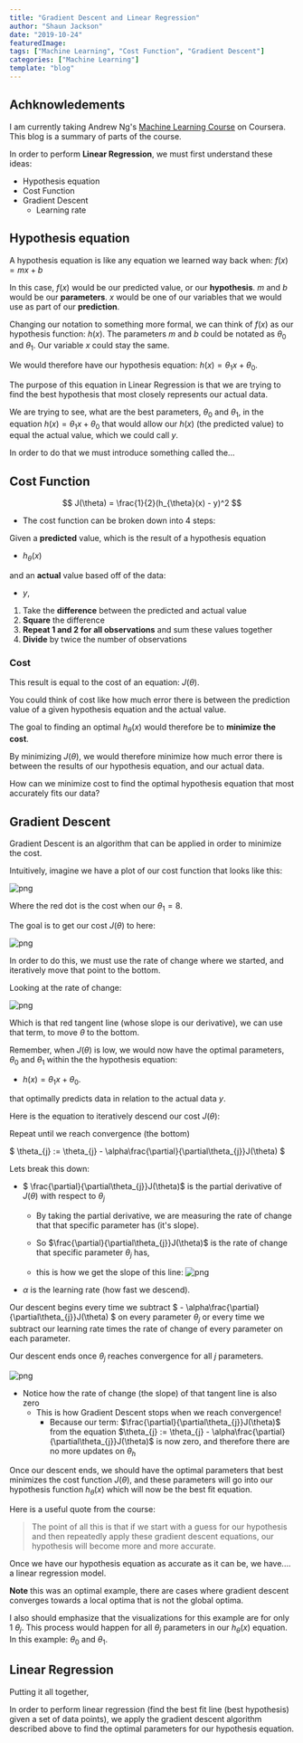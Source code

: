 ```yaml
---
title: "Gradient Descent and Linear Regression"
author: "Shaun Jackson"
date: "2019-10-24"
featuredImage:
tags: ["Machine Learning", "Cost Function", "Gradient Descent"]
categories: ["Machine Learning"]
template: "blog"
---
```



## Achknowledements

I am currently taking Andrew Ng's [Machine Learning Course](https://www.coursera.org/learn/machine-learning) on Coursera. This blog is a summary of parts of the course.

In order to perform **Linear Regression**, we must first understand these ideas:

- Hypothesis equation
- Cost Function
- Gradient Descent
  - Learning rate

## Hypothesis equation

A hypothesis equation is like any equation we learned way back when: $f(x) = mx + b$

In this case, $f(x)$ would be our predicted value, or our **hypothesis**. $m$ and $b$ would be our **parameters**. $x$ would be one of our variables that we would use as part of our **prediction**.

Changing our notation to something more formal, we can think of $f(x)$ as our hypothesis function: $h(x)$. The parameters $m$ and $b$ could be notated as $\theta_{0}$ and $\theta_{1}$. Our variable $x$ could stay the same.

We would therefore have our hypothesis equation: $h(x) = \theta_{1}x + \theta_{0}$.

The purpose of this equation in Linear Regression is that we are trying to find the best hypothesis that most closely represents our actual data.

We are trying to see, what are the best parameters, $\theta_{0}$ and $\theta_{1}$, in the equation $h(x) = \theta_{1}x + \theta_{0}$ that would allow our $h(x)$ (the predicted value) to equal the actual value, which we could call $y$.

In order to do that we must introduce something called the...

## Cost Function

$$
J(\theta) = \frac{1}{2}(h_{\theta}(x) - y)^2
$$

- The cost function can be broken down into 4 steps:

Given a **predicted** value, which is the result of a hypothesis equation

- $h_{\theta}(x)$

and an **actual** value based off of the data:

- $y$,

1. Take the **difference** between the predicted and actual value
2. **Square** the difference
3. **Repeat 1 and 2 for all observations** and sum these values together
4. **Divide** by twice the number of observations

### Cost

This result is equal to the cost of an equation: $J(\theta)$.

You could think of cost like how much error there is between the prediction value of a given hypothesis equation and the actual value.

The goal to finding an optimal $h_{\theta}(x)$ would therefore be to **minimize the cost**.

By minimizing $J(\theta)$, we would therefore minimize how much error there is between the results of our hypothesis equation, and our actual data.

How can we minimize cost to find the optimal hypothesis equation that most accurately fits our data?

## Gradient Descent

Gradient Descent is an algorithm that can be applied in order to minimize the cost.

Intuitively, imagine we have a plot of our cost function that looks like this:

![png](cost-fxn-start.png)

Where the red dot is the cost when our $\theta_{1} = 8$.

The goal is to get our cost $J(\theta)$ to here:

![png](cost-fxn-end.png)

In order to do this, we must use the rate of change where we started, and iteratively move that point to the bottom.

Looking at the rate of change:

![png](cost-fxn-tangent.png)

Which is that red tangent line (whose slope is our derivative), we can use that term, to move $\theta$ to the bottom.

Remember, when $J(\theta)$ is low, we would now have the optimal parameters, $\theta_{0}$ and $\theta_{1}$ within the the hypothesis equation:

- $h(x) = \theta_{1}x + \theta_{0}$.

that optimally predicts data in relation to the actual data $y$.

Here is the equation to iteratively descend our cost $J(\theta)$:

Repeat until we reach convergence (the bottom)

$
\theta_{j} := \theta_{j} - \alpha\frac{\partial}{\partial\theta_{j}}J(\theta)
$

Lets break this down:

- $ \frac{\partial}{\partial\theta_{j}}J(\theta)$ is the partial derivative of $J(\theta)$ with respect to $\theta_{j}$

  - By taking the partial derivative, we are measuring the rate of change that that specific parameter has (it's slope).

  - So $\frac{\partial}{\partial\theta_{j}}J(\theta)$ is the rate of change that specific parameter $\theta_{j}$ has,
  - this is how we get the slope of this line:
    ![png](cost-fxn-tangent.png)

* $\alpha$ is the learning rate (how fast we descend).

Our descent begins every time we subtract $ - \alpha\frac{\partial}{\partial\theta_{j}}J(\theta)
$ on every parameter $\theta_{j}$ or every time we subtract our learning rate times the rate of change of every parameter on each parameter.

Our descent ends once $\theta_{j}$ reaches convergence for all $j$ parameters.

![png](cost-fxn-tangent-end.png)

- Notice how the rate of change (the slope) of that tangent line is also zero
  - This is how Gradient Descent stops when we reach convergence!
    - Because our term: $\frac{\partial}{\partial\theta_{j}}J(\theta)$ from the equation $\theta_{j} := \theta_{j} - \alpha\frac{\partial}{\partial\theta_{j}}J(\theta)$ is now zero, and therefore there are no more updates on $\theta_{h}$

Once our descent ends, we should have the optimal parameters that best minimizes the cost function $J(\theta)$, and these parameters will go into our hypothesis function $h_{\theta}(x)$ which will now be the best fit equation.

Here is a useful quote from the course:

> The point of all this is that if we start with a guess for our hypothesis and then repeatedly apply these gradient descent equations, our hypothesis will become more and more accurate.

Once we have our hypothesis equation as accurate as it can be, we have.... a linear regression model.

**Note** this was an optimal example, there are cases where gradient descent converges towards a local optima that is not the global optima.

I also should emphasize that the visualizations for this example are for only 1 $\theta_{j}$. This process would happen for all $\theta_{j}$ parameters in our $h_\theta(x)$ equation. In this example: $\theta_{0}$ and $\theta_{1}$.

## Linear Regression

Putting it all together,

In order to perform linear regression (find the best fit line (best hypothesis) given a set of data points), we apply the gradient descent algorithm described above to find the optimal parameters for our hypothesis equation.
